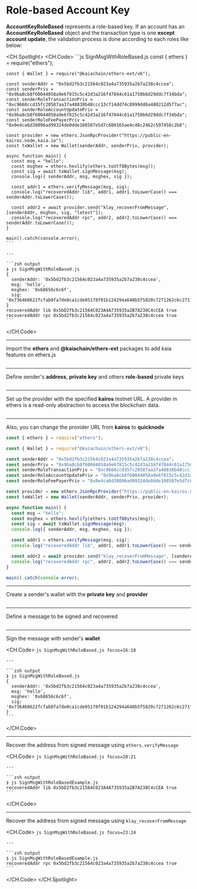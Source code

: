 # Role-based Account Key

**AccountKeyRoleBased** represents a role-based key. If an account has an **AccountKeyRoleBased** object and the transaction type is one **except account update**, the validation process is done according to each roles like below:

<CH.Spotlight>
  <CH.Code>
    ```js SignMsgWithRoleBased.js
    const { ethers } = require("ethers");

    const { Wallet } = require("@kaiachain/ethers-ext/v6");

    const senderAddr = "0x5bd2fb3c21564c023a4a735935a2b7a238c4ccea";
    const senderPriv = "0x9ba8cb8f60044058a9e6f815c5c42d3a216f47044c61a1750b6d29ddc7f34bda";
    const senderRoleTransactionPriv = "0xc9668ccd35fc20587aa37a48838b48ccc13cf14dd74c8999dd6a480212d5f7ac";
    const senderRoleAccountUpdatePriv = "0x9ba8cb8f60044058a9e6f815c5c42d3a216f47044c61a1750b6d29ddc7f34bda";
    const senderRoleFeePayerPriv = "0x0e4ca6d38096ad99324de0dde108587e5d7c600165ae4cd6c2462c597458c2b8";

    const provider = new ethers.JsonRpcProvider("https://public-en-kairos.node.kaia.io");
    const txWallet = new Wallet(senderAddr, senderPriv, provider);

    async function main() {
      const msg = "hello";
      const msghex = ethers.hexlify(ethers.toUtf8Bytes(msg));
      const sig = await txWallet.signMessage(msg);
      console.log({ senderAddr, msg, msghex, sig });

      const addr1 = ethers.verifyMessage(msg, sig);
      console.log("recoveredAddr lib", addr1, addr1.toLowerCase() === senderAddr.toLowerCase());

      const addr2 = await provider.send("klay_recoverFromMessage", [senderAddr, msghex, sig, "latest"]);
      console.log("recoveredAddr rpc", addr2, addr2.toLowerCase() === senderAddr.toLowerCase());
    }

    main().catch(console.error);
    ```

    ---

    ```zsh output
    ❯ js SignMsgWithRoleBased.js
    {
      senderAddr: '0x5bd2fb3c21564c023a4a735935a2b7a238c4ccea',
      msg: 'hello',
      msghex: '0x68656c6c6f',
      sig: '0x736460622fcfab0fa7de0ca1cde05178f01b124294a640b5f5820c7271262c6c271f1ad15f0d7b974d68eaac60d5daa1e7dd65301bbfb814beecbca1238b64121c'
    }
    recoveredAddr lib 0x5bD2fb3c21564C023A4A735935a2B7A238C4cCEA true
    recoveredAddr rpc 0x5bd2fb3c21564c023a4a735935a2b7a238c4ccea true
    ```
  </CH.Code>

  ---

  Import the **ethers** and **@kaiachain/ethers-ext** packages to add kaia features on ethers.js

  ```js SignMsgWithRoleBased.js focus=1:3
  ```

  ---

  Define sender's **address**, **private key** and others **role-based** private keys

  ```js SignMsgWithRoleBased.js focus=5:9
  ```

  ---

  Set up the provider with the specified **kairos** testnet URL. A provider in ethers is a read-only abstraction to access the blockchain data.

  ```js SignMsgWithRoleBased.js focus=11
  ```

  ---

  Also, you can change the provider URL from **kairos** to **quicknode**

  ```js SignMsgWithRoleBased.js focus=11
  const { ethers } = require("ethers");

  const { Wallet } = require("@kaiachain/ethers-ext/v6");

  const senderAddr = "0x5bd2fb3c21564c023a4a735935a2b7a238c4ccea";
  const senderPriv = "0x9ba8cb8f60044058a9e6f815c5c42d3a216f47044c61a1750b6d29ddc7f34bda";
  const senderRoleTransactionPriv = "0xc9668ccd35fc20587aa37a48838b48ccc13cf14dd74c8999dd6a480212d5f7ac";
  const senderRoleAccountUpdatePriv = "0x9ba8cb8f60044058a9e6f815c5c42d3a216f47044c61a1750b6d29ddc7f34bda";
  const senderRoleFeePayerPriv = "0x0e4ca6d38096ad99324de0dde108587e5d7c600165ae4cd6c2462c597458c2b8";

  const provider = new ethers.JsonRpcProvider("https://public-en-kairos.node.kaia.io");
  const txWallet = new Wallet(senderAddr, senderPriv, provider);

  async function main() {
    const msg = "hello";
    const msghex = ethers.hexlify(ethers.toUtf8Bytes(msg));
    const sig = await txWallet.signMessage(msg);
    console.log({ senderAddr, msg, msghex, sig });

    const addr1 = ethers.verifyMessage(msg, sig);
    console.log("recoveredAddr lib", addr1, addr1.toLowerCase() === senderAddr.toLowerCase());

    const addr2 = await provider.send("klay_recoverFromMessage", [senderAddr, msghex, sig, "latest"]);
    console.log("recoveredAddr rpc", addr2, addr2.toLowerCase() === senderAddr.toLowerCase());
  }

  main().catch(console.error);
  ```

  ---

  Create a sender's wallet with the **private key** and **provider**

  ```js SignMsgWithRoleBased.js focus=12
  ```

  ---

  Define a message to be signed and recovered

  ```js SignMsgWithRoleBased.js focus=15
  ```

  ---

  Sign the message with sender's **wallet**

  <CH.Code>
    ```js SignMsgWithRoleBased.js focus=16:18
    ```

    ---

    ```zsh output
    ❯ js SignMsgWithRoleBased.js
    {
      senderAddr: '0x5bd2fb3c21564c023a4a735935a2b7a238c4ccea',
      msg: 'hello',
      msghex: '0x68656c6c6f',
      sig: '0x736460622fcfab0fa7de0ca1cde05178f01b124294a640b5f5820c7271262c6c271f1ad15f0d7b974d68eaac60d5daa1e7dd65301bbfb814beecbca1238b64121c'
    }
    ```
  </CH.Code>

  ---

  Recover the address from signed message using `ethers.verifyMessage`

  <CH.Code>
    ```js SignMsgWithRoleBased.js focus=20:21
    ```

    ---

    ```zsh output
    ❯ js SignMsgWithRoleBasedExample.js
    recoveredAddr lib 0x5bD2fb3c21564C023A4A735935a2B7A238C4cCEA true
    ```
  </CH.Code>

  ---

  Recover the address from signed message using `klay_recoverFromMessage`

  <CH.Code>
    ```js SignMsgWithRoleBased.js focus=23:24
    ```

    ---

    ```zsh output
    ❯ js SignMsgWithRoleBasedExample.js
    recoveredAddr rpc 0x5bd2fb3c21564c023a4a735935a2b7a238c4ccea true
    ```
  </CH.Code>
</CH.Spotlight>
